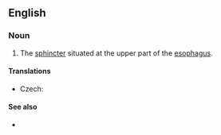 ==English==
{{wikipedia}}

===Noun===
{{en-noun|head=[[upper]] [[esophageal]] [[sphincter]]}}

# {{lb|en|anatomy}} The [[sphincter]] situated at the upper part of the [[esophagus]].

====Translations====
{{trans-top|sphincter}}
* Czech: {{t|cs|horní jícnový svěrač|m}}
{{trans-mid}}
{{trans-bottom}}

====See also====
* {{l|en|lower esophageal sphincter}}